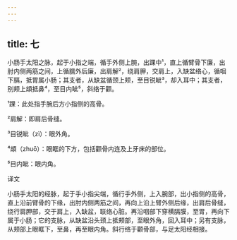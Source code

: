 ```yaml
---
---
---
```

title: 七
---




小肠手太阳之脉，起于小指之端，循手外侧上腕，出踝中¹，直上循臂骨下廉，出肘内侧两筋之间，上循臑外后廉，出肩解²，绕肩胛，交肩上，入缺盆络心，循咽下膈，抵胃属小肠；其支者，从缺盆循颈上颊，至目锐眦³，却入耳中；其支者，别颊上䪼抵鼻⁴，至目内眦⁵，斜络于颧。

¹踝：此处指手腕后方小指侧的高骨。

²肩解：即肩后骨缝。

³目锐眦（zì）：眼外角。

⁴䪼（zhuō）：眼眶的下方，包括颧骨内连及上牙床的部位。

⁵目内眦：眼内角。

译文

小肠手太阳的经脉，起于手小指尖端，循行手外侧，上入腕部，出小指侧的高骨，直上沿前臂骨的下缘，出肘内侧两筋之间，再向上沿上臂外侧后缘，出肩后骨缝，绕行肩胛部，交于肩上，入缺盆，联络心脏。再沿咽部下穿横膈膜，至胃，再向下属于小肠；它的支脉，从缺盆沿头颈上抵颊部，至眼外角，回入耳中；另有支脉，从颊部上眼眶下，至鼻，再至眼内角。斜行络于颧骨部，与足太阳经相接。